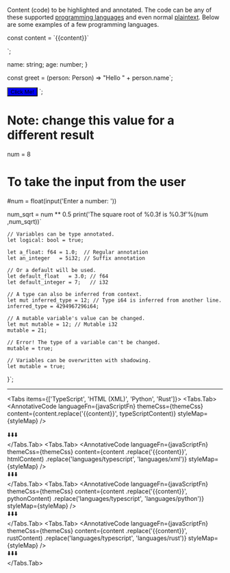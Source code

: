 

Content (code) to be highlighted and annotated.
The code can be any of these supported [programming languages](https://github.com/highlightjs/highlight.js/tree/main/src/languages)
and even normal [plaintext](https://github.com/highlightjs/highlight.js/blob/main/src/languages/plaintext.js).
Below are some examples of a few programming languages.


const content = \`{{content}}\`

<annotative-code languageFn={languageFn} content={content} />`;

  name: string;
  age: number;
}

const greet = (person: Person) => "Hello " + person.name`;

  <button style="background-color: blue;">
    Click Me!
  </button>
</Box>`;


# Note: change this value for a different result

num = 8

# To take the input from the user

#num = float(input('Enter a number: '))

num_sqrt = num \*\* 0.5
print('The square root of %0.3f is %0.3f'%(num ,num_sqrt))`

    // Variables can be type annotated.
    let logical: bool = true;

    let a_float: f64 = 1.0;  // Regular annotation
    let an_integer   = 5i32; // Suffix annotation

    // Or a default will be used.
    let default_float   = 3.0; // f64
    let default_integer = 7;   // i32

    // A type can also be inferred from context.
    let mut inferred_type = 12; // Type i64 is inferred from another line.
    inferred_type = 4294967296i64;

    // A mutable variable's value can be changed.
    let mut mutable = 12; // Mutable i32
    mutable = 21;

    // Error! The type of a variable can't be changed.
    mutable = true;

    // Variables can be overwritten with shadowing.
    let mutable = true;

}`;


<hr style={{ margin: '24px 0' }} />

<Tabs items={['TypeScript', 'HTML (XML)', 'Python', 'Rust']}>
  <Tabs.Tab>
    <AnnotativeCode
      languageFn={javaScriptFn}
      themeCss={themeCss}
      content={content.replace('{{content}}', typeScriptContent)}
      styleMap={styleMap}
    />
    <div style={arrowStyle}>⬇️⬇️⬇️</div>
    <AnnotativeCode
      languageFn={typeScriptFn}
      themeCss={themeCss}
      content={typeScriptContent}
      styleMap={styleMap}
    />
  </Tabs.Tab>
  <Tabs.Tab>
    <AnnotativeCode
      languageFn={javaScriptFn}
      themeCss={themeCss}
      content={content
        .replace('{{content}}', htmlContent)
        .replace('languages/typescript', 'languages/xml')}
      styleMap={styleMap}
    />
    <div style={arrowStyle}>⬇️⬇️⬇️</div>
    <AnnotativeCode
      languageFn={xmlFn}
      themeCss={themeCss}
      content={htmlContent}
      styleMap={styleMap}
    />
  </Tabs.Tab>
  <Tabs.Tab>
    <AnnotativeCode
      languageFn={javaScriptFn}
      themeCss={themeCss}
      content={content
        .replace('{{content}}', pythonContent)
        .replace('languages/typescript', 'languages/python')}
      styleMap={styleMap}
    />
    <div style={arrowStyle}>⬇️⬇️⬇️</div>
    <AnnotativeCode
      languageFn={pythonFn}
      themeCss={themeCss}
      content={pythonContent}
      styleMap={styleMap}
    />
  </Tabs.Tab>
  <Tabs.Tab>
    <AnnotativeCode
      languageFn={javaScriptFn}
      themeCss={themeCss}
      content={content
        .replace('{{content}}', rustContent)
        .replace('languages/typescript', 'languages/rust')}
      styleMap={styleMap}
    />
    <div style={arrowStyle}>⬇️⬇️⬇️</div>
    <AnnotativeCode
      languageFn={rustFn}
      themeCss={themeCss}
      content={rustContent}
      styleMap={styleMap}
    />
  </Tabs.Tab>
</Tabs>
